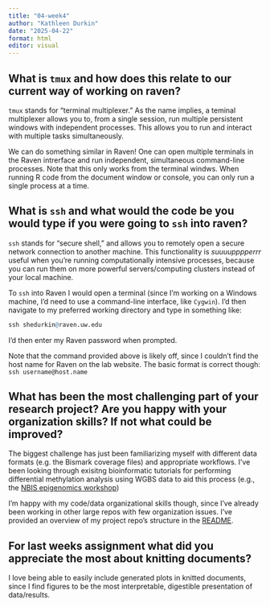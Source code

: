 ```yaml
---
title: "04-week4"
author: "Kathleen Durkin"
date: "2025-04-22"
format: html
editor: visual
---
```


## What is `tmux` and how does this relate to our current way of working on raven?

`tmux` stands for "terminal multiplexer." As the name implies, a teminal multiplexer allows you to, from a single session, run multiple persistent windows with independent processes. This allows you to run and interact with multiple tasks simultaneously.

We can do something similar in Raven! One can open multiple terminals in the Raven intrerface and run independent, simultaneous command-line processes. Note that this only works from the terminal windws. When running R code from the document window or console, you can only run a single process at a time.

## What is `ssh` and what would the code be you would type if you were going to `ssh` into raven?

`ssh` stands for "secure shell," and allows you to remotely open a secure network connection to another machine. This functionality is *suuuupppperrr* useful when you're running computationally intensive processes, because you can run them on more powerful servers/computing clusters instead of your local machine.

To `ssh` into Raven I would open a terminal (since I'm working on a Windows machine, I'd need to use a command-line interface, like `Cygwin`). I'd then navigate to my preferred working directory and type in something like:

```r
ssh shedurkin@raven.uw.edu
```

I'd then enter my Raven password when prompted.

Note that the command provided above is likely off, since I couldn't find the host name for Raven on the lab website. The basic format is correct though: `ssh username@host.name`

## What has been the most challenging part of your research project? Are you happy with your organization skills? If not what could be improved?

The biggest challenge has just been familiarizing myself with different data formats (e.g. the Bismark coverage files) and appropriate workflows. I've been looking through exisitng bioinformatic tutorials for performing differential methylation analysis using WGBS data to aid this process (e.g., the [NBIS epigenomics workshop](https://nbis-workshop-epigenomics.readthedocs.io/en/latest/content/tutorials/methylationSeq/Seq_Tutorial.html#introduction))

I'm happy with my code/data organizational skills though, since I've already been working in other large repos with few organization issues. I've provided an overview of my project repo's structure in the [README](../project/README.md).

## For last weeks assignment what did you appreciate the most about knitting documents?

I love being able to easily include generated plots in knitted documents, since I find figures to be the most interpretable, digestible presentation of data/results.

